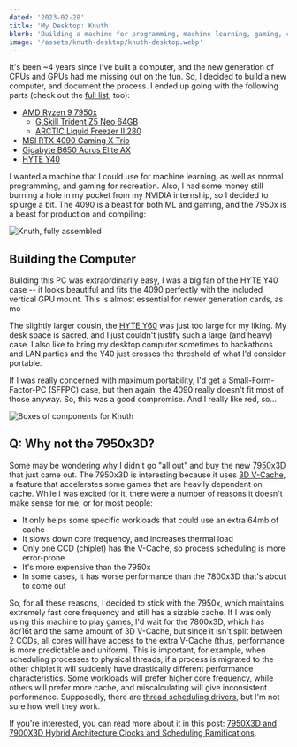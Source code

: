 ```yaml
---
dated: '2023-02-28'
title: 'My Desktop: Knuth'
blurb: 'Building a machine for programming, machine learning, gaming, content creation, and more.'
image: '/assets/knuth-desktop/knuth-desktop.webp'
---
```


It's been ~4 years since I've built a computer, and the new generation of CPUs and GPUs had me missing out on the fun. So, I decided to build a new computer, and document the process. I ended up going with the following parts (check out the [full list](https://pcpartpicker.com/user/CadeBrown/saved/9WGLyc), too):

  * [AMD Ryzen 9 7950x](https://cpu.userbenchmark.com/AMD-Ryzen-9-7950X/Rating/4133)
    * [G.Skill Trident Z5 Neo 64GB](https://www.overclockers.com/g-skill-trident-z5-neo-rgb-64gb-ddr5-6000-cl30-memory-kit-review/)
    * [ARCTIC Liquid Freezer II 280](https://www.tweaktown.com/reviews/9412/arctic-liquid-freezer-ii-280-cpu-cooler/index.html)
  * [MSI RTX 4090 Gaming X Trio](https://www.techpowerup.com/review/msi-geforce-rtx-4090-gaming-x-trio/)
  * [Gigabyte B650 Aorus Elite AX](https://latestintech.com/b650-aorus-elite-ax-motherboard-review/)
  * [HYTE Y40](https://hyte.com/store/y40?v=135)

I wanted a machine that I could use for machine learning, as well as normal programming, and gaming for recreation. Also, I had some money still burning a hole in my pocket from my NVIDIA internship, so I decided to splurge a bit. The 4090 is a beast for both ML and gaming, and the 7950x is a beast for production and compiling: 

![Knuth, fully assembled](/assets/knuth-desktop/knuth-desktop.webp)

## Building the Computer

Building this PC was extraordinarily easy, I was a big fan of the HYTE Y40 case -- it looks beautiful and fits the 4090 perfectly with the included vertical GPU mount. This is almost essential for newer generation cards, as mo

The slightly larger cousin, the [HYTE Y60](https://hyte.com/store/y60/cs-hyte-y60-bw) was just too large for my liking. My desk space is sacred, and I just couldn't justify such a large (and heavy) case. I also like to bring my desktop computer sometimes to hackathons and LAN parties and the Y40 just crosses the threshold of what I'd consider portable. 

If I was really concerned with maximum portability, I'd get a Small-Form-Factor-PC (SFFPC) case, but then again, the 4090 really doesn't fit most of those anyway. So, this was a good compromise. And I really like red, so...

![Boxes of components for Knuth](/assets/knuth-desktop/knuth-desktop-boxes.webp)

## Q: Why not the 7950x3D?

Some may be wondering why I didn't go "all out" and buy the new [7950x3D](https://www.youtube.com/watch?v=9gCzXdLmjPY) that just came out. The 7950x3D is interesting because it uses [3D V-Cache](https://www.amd.com/en/technologies/3d-v-cache), a feature that accelerates some games that are heavily dependent on cache. While I was excited for it, there were a number of reasons it doesn't make sense for me, or for most people:

* It only helps some specific workloads that could use an extra 64mb of cache
* It slows down core frequency, and increases thermal load
* Only one CCD (chiplet) has the V-Cache, so process scheduling is more error-prone
* It's more expensive than the 7950x
* In some cases, it has worse performance than the 7800x3D that's about to come out

So, for all these reasons, I decided to stick with the 7950x, which maintains extremely fast core frequency and still has a sizable cache. If I was only using this machine to play games, I'd wait for the 7800x3D, which has 8c/16t and the same amount of 3D V-Cache, but since it isn't split between 2 CCDs, all cores will have access to the extra V-Cache (thus, performance is more predictable and uniform). This is important, for example, when scheduling processes to physical threads; if a process is migrated to the other chiplet it will suddenly have drastically different performance characteristics. Some workloads will prefer higher core frequency, while others will prefer more cache, and miscalculating will give inconsistent performance. Supposedly, there are [thread scheduling drivers](https://www.tomshardware.com/reviews/amd-ryzen-9-7950x3d-cpu-review/2), but I'm not sure how well they work.

If you're interested, you can read more about it in this post: [7950X3D and 7900X3D Hybrid Architecture Clocks and Scheduling Ramifications](https://www.reddit.com/r/Amd/comments/10451xc/7950x3d_and_7900x3d_hybrid_architecture_clocks/).

